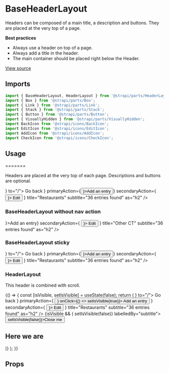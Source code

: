 <!--- HeaderLayout.stories.mdx --->


<Meta title="Design System/Components/HeaderLayout" component={HeaderLayout} />

# BaseHeaderLayout

Headers can be composed of a main title, a description and buttons. They are placed at the very top of a page.

**Best practices**

- Always use a header on top of a page.
- Always add a title in the header.
- The main container should be placed right below the Header.

[View source](https://github.com/strapi/parts/tree/develop/packages/strapi-parts/src/Layout)

## Imports

```js
import { BaseHeaderLayout, HeaderLayout } from '@strapi/parts/HeaderLayout';
import { Box } from '@strapi/parts/Box';
import { Link } from '@strapi/parts/Link';
import { Stack } from '@strapi/parts/Stack';
import { Button } from '@strapi/parts/Button';
import { VisuallyHidden } from '@strapi/parts/VisuallyHidden';
import BackIcon from '@strapi/icons/BackIcon';
import EditIcon from '@strapi/icons/EditIcon';
import AddIcon from '@strapi/icons/AddIcon';
import CheckIcon from '@strapi/icons/CheckIcon';
```

## Usage

=======

Headers are placed at the very top of each page. Descriptions and buttons are optional.

<Canvas>
  <Story name="base">
    <Box background="neutral100">
      <BaseHeaderLayout
        navigationAction={
          <Link startIcon={<BackIcon />} to="/">
            Go back
          </Link>
        }
        primaryAction={<Button startIcon={<AddIcon />}>Add an entry</Button>}
        secondaryAction={
          <Button variant="tertiary" startIcon={<EditIcon />}>
            Edit
          </Button>
        }
        title="Restaurants"
        subtitle="36 entries found"
        as="h2"
      />
    </Box>
  </Story>
</Canvas>

### BaseHeaderLayout without nav action

<Canvas>
  <Story name="base without nav action">
    <Box background="neutral100">
      <BaseHeaderLayout
        primaryAction={<Button startIcon={<AddIcon />}>Add an entry</Button>}
        secondaryAction={
          <Button variant="tertiary" startIcon={<EditIcon />}>
            Edit
          </Button>
        }
        title="Other CT"
        subtitle="36 entries found"
        as="h2"
      />
    </Box>
  </Story>
</Canvas>

### BaseHeaderLayout sticky

<Canvas>
  <Story name="sticky">
    <Box background="neutral100">
      <BaseHeaderLayout
        sticky
        navigationAction={
          <Link startIcon={<BackIcon />} to="/">
            <VisuallyHidden>Go back</VisuallyHidden>
          </Link>
        }
        primaryAction={<Button startIcon={<AddIcon />}>Add an entry</Button>}
        secondaryAction={
          <Button variant="tertiary" startIcon={<EditIcon />}>
            Edit
          </Button>
        }
        title="Restaurants"
        subtitle="36 entries found"
        as="h2"
      />
    </Box>
  </Story>
</Canvas>

### HeaderLayout

This header is combined with scroll.

<Canvas>
  <Story name="combined w/ scroll" parameters={{ layout: 'fullscreen' }}>
    {() => {
      const [isVisible, setIsVisible] = useState(false);
      return (
        <Box background="neutral100" style={{ height: 2000 }}>
          <HeaderLayout
            navigationAction={
              <Link startIcon={<BackIcon />} to="/">
                Go back
              </Link>
            }
            primaryAction={
              <Button startIcon={<AddIcon />} onClick={() => setIsVisible(true)}>
                Add an entry
              </Button>
            }
            secondaryAction={
              <Button variant="tertiary" startIcon={<EditIcon />}>
                Edit
              </Button>
            }
            title="Restaurants"
            subtitle="36 entries found"
            as="h2"
          />
          {isVisible && (
            <ModalLayout onClose={() => setIsVisible(false)} labelledBy="subtitle">
              <button onClick={() => setIsVisible(false)}>Close me</button>
              <h2 id="subtitle">Here we are</h2>
            </ModalLayout>
          )}
        </Box>
      );
    }}
  </Story>
</Canvas>

## Props

<ArgsTable of={HeaderLayout} />
